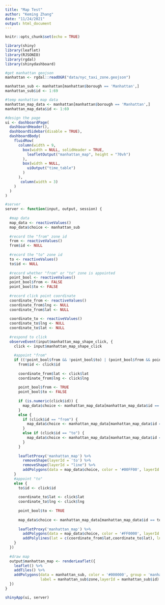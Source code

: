```yaml
---
title: "Map Test"
author: "Keming Zhang"
date: "11/24/2021"
output: html_document
---
```


```r
knitr::opts_chunk$set(echo = TRUE)

library(shiny)
library(leaflet)
library(RJSONIO)
library(rgdal)
library(shinydashboard)
```



```r
#get manhattan geojson
manhattan <- rgdal::readOGR("data/nyc_taxi_zone.geojson")

manhattan_sub <- manhattan[manhattan$borough == 'Manhattan',] 
manhattan_sub$id <- 1:69
```

```r
#temp manhattan map data
manhattan_map_data <- manhattan[manhattan$borough == 'Manhattan',]
manhattan_map_data$id <- 1:69
```


```r
#design the page
ui <- dashboardPage( 
  dashboardHeader(),
  dashboardSidebar(disable = TRUE),
  dashboardBody(
    fluidRow(
      column(width = 9,
        box(width = NULL, solidHeader = TRUE,
          leafletOutput("manhattan_map", height = "70vh")
        ),
        box(width = NULL,
          uiOutput("time_table")
        )
      ),
       column(width = 3)
    )
  )
)

#server
server <- function(input, output, session) {
  
  #map data
  map_data <- reactiveValues()
  map_data$choice <- manhattan_sub
  
  #record the "from" zone id
  from <- reactiveValues()
  from$id <- NULL
  
  #record the "to" zone id
  to <- reactiveValues()
  to$id <- NULL
  
  #record whether "from" or "to" zone is appointed
  point_bool <- reactiveValues()
  point_bool$from <- FALSE
  point_bool$to <- FALSE
  
  #record click point coordinate
  coordinate_from <- reactiveValues()
  coordinate_from$lng <- NULL
  coordinate_from$lat <- NULL
  
  coordinate_to <- reactiveValues()
  coordinate_to$lng <- NULL
  coordinate_to$lat <- NULL
  
  #respond to click
  observeEvent(input$manhattan_map_shape_click, {
    click <- input$manhattan_map_shape_click
    
    #appoint "from"
    if ((!point_bool$from && !point_bool$to) | (point_bool$from && point_bool$to)) {
      from$id <- click$id
      
      coordinate_from$lat <- click$lat
      coordinate_from$lng <- click$lng
      
      point_bool$from <- TRUE
      point_bool$to <- FALSE
      
      if (is.numeric(click$id)) {
        map_data$choice <- manhattan_map_data[manhattan_map_data$id == click$id,]
      }
      else {
        if (click$id == "from") {
          map_data$choice <- manhattan_map_data[manhattan_map_data$id == from$id,]
        }
        else if (click$id == "to") {
          map_data$choice <- manhattan_map_data[manhattan_map_data$id == to$id,]
        }
      }
      
      leafletProxy('manhattan_map') %>%
        removeShape(layerId = 'to') %>%
        removeShape(layerId = "line") %>%
        addPolygons(data = map_data$choice, color = '#00FF00', layerId = 'from')
    }
    #appoint "to"
    else {
      to$id <- click$id
      
      coordinate_to$lat <- click$lat
      coordinate_to$lng <- click$lng
      
      point_bool$to <- TRUE
      
      map_data$choice <- manhattan_map_data[manhattan_map_data$id == to$id,]
      
      leafletProxy('manhattan_map') %>% 
        addPolygons(data = map_data$choice, color = '#FF0000', layerId = 'to') %>%
        addPolylines(lat = c(coordinate_from$lat,coordinate_to$lat), lng = c(coordinate_from$lng,coordinate_to$lng), layerId = "line")
    }
  })
  
  #draw map
  output$manhattan_map <- renderLeaflet({
    leaflet() %>%
    addTiles() %>%
    addPolygons(data = manhattan_sub, color = '#000000', group = 'manhattan',
                label = manhattan_sub$zone,layerId = manhattan_sub$id)
  })
}

shinyApp(ui, server)
```

